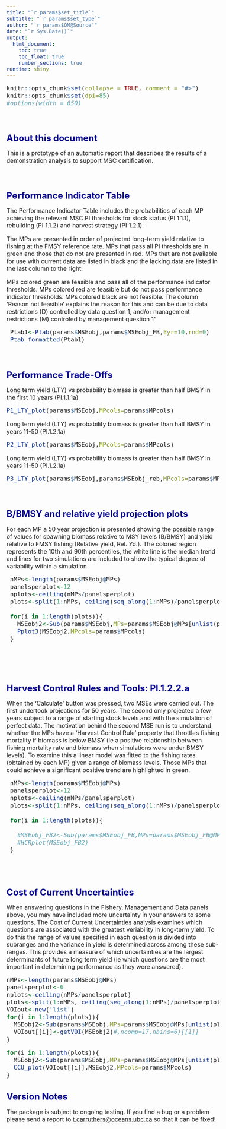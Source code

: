 ```yaml
---
title: "`r params$set_title`"
subtitle: "`r params$set_type`"
author: "`r params$OM@Source`"
date: "`r Sys.Date()`"
output: 
  html_document:
    toc: true
    toc_float: true
    number_sections: true    
runtime: shiny   
---
```



<style type="text/css">

body{ /* Normal  */
   font-size: 16px;
}
td {  /* Table  */
   font-size: 16px;
}
title { /* title */
 font-size: 26px;
}
h1 { /* Header 1 */
 font-size: 24px;
 color: DarkBlue;
}
h2 { /* Header 2 */
 font-size: 21px;
 color: DarkBlue;
}
h3 { /* Header 3 */
 font-size: 19px;
 color: DarkBlue;
}
code.r{ /* Code block */
  font-size: 16px;
}
pre { /* Code block */
  font-size: 16px
}
</style>




```r
knitr::opts_chunk$set(collapse = TRUE, comment = "#>")
knitr::opts_chunk$set(dpi=85)
#options(width = 650)
```

<br>


# About this document

This is a prototype of an automatic report that describes the results of a demonstration analysis to support MSC certification. 

<br>

# Performance Indicator Table

The Performance Indicator Table includes the probabilities of each MP achieving the relevant MSC PI thresholds for stock status (PI 1.1.1), rebuilding (PI 1.1.2) and harvest strategy (PI 1.2.1).  

The MPs are presented in order of projected long-term yield relative to fishing at the FMSY reference rate.  MPs that pass all PI thresholds are in green and those that do not are presented in red.  MPs that are not available for use with current data are listed in black and the lacking data are listed in the last column to the right.

MPs colored green are feasible and pass all of the performance indicator thresholds. MPs colored red are feasible but do not pass performance indicator thresholds. MPs colored black are not feasible. The column 'Reason not feasible'  explains the reason for this and can be due to data restrictions (D) controlled by data question 1, and/or management restrictions (M) controled by management question 1" 

```r

 Ptab1<-Ptab(params$MSEobj,params$MSEobj_FB,Eyr=10,rnd=0)
 Ptab_formatted(Ptab1)

```

<br>


# Performance Trade-Offs 

Long term yield (LTY) vs probability biomass is greater than half BMSY in the first 10 years (PI.1.1.1a)

```r
P1_LTY_plot(params$MSEobj,MPcols=params$MPcols)

```

Long term yield (LTY) vs probability biomass is greater than half BMSY in years 11-50 (PI.1.2.1a)

```r
P2_LTY_plot(params$MSEobj,MPcols=params$MPcols)

```

Long term yield (LTY) vs probability biomass is greater than half BMSY in years 11-50 (PI.1.2.1a)

```r
P3_LTY_plot(params$MSEobj,params$MSEobj_reb,MPcols=params$MPcols)

```

<br>


# B/BMSY and relative yield projection plots

For each MP a 50 year projection is presented showing the possible range of values for spawning biomass relative to MSY levels (B/BMSY) and yield relative to FMSY fishing (Relative yield, Rel. Yd.). The colored region represents the 10th and 90th percentiles, the white line is the median trend and lines for two simulations are included to show the typical degree of variability within a simulation. 


```r
 
 nMPs<-length(params$MSEobj@MPs)
 panelsperplot<-12
 nplots<-ceiling(nMPs/panelsperplot)
 plots<-split(1:nMPs, ceiling(seq_along(1:nMPs)/panelsperplot))
 
 for(i in 1:length(plots)){
   MSEobj2<-Sub(params$MSEobj,MPs=params$MSEobj@MPs[unlist(plots[i])])
   Pplot3(MSEobj2,MPcols=params$MPcols)
 }

 

```


<br>


# Harvest Control Rules and Tools: PI.1.2.2.a

When the 'Calculate' button was pressed, two MSEs were carried out. The first undertook projections for 50 years. The second only projected a few years subject to a range of starting stock levels and with the simulation of perfect data. The motivation behind the second MSE run is to understand whether the MPs have a 'Harvest Control Rule' property that throttles fishing mortality if biomass is below BMSY (ie a positive relationship between fishing mortality rate and biomass when simulations were under BMSY levels). To examine this a linear model was fitted to the fishing rates (obtained by each MP) given a range of biomass levels. Those MPs that could achieve a significant positive trend are highlighted in green. 

```r

 nMPs<-length(params$MSEobj@MPs)
 panelsperplot<-12
 nplots<-ceiling(nMPs/panelsperplot)
 plots<-split(1:nMPs, ceiling(seq_along(1:nMPs)/panelsperplot))
 
 for(i in 1:length(plots)){
   
   #MSEobj_FB2<-Sub(params$MSEobj_FB,MPs=params$MSEobj_FB@MPs[unlist(plots[i])])
   #HCRplot(MSEobj_FB2)
 }



```


<br>


# Cost of Current Uncertainties

When answering questions in the Fishery, Management and Data panels above, you may have included more uncertainty in your answers to some questions. The Cost of Current Uncertainties analysis examines which questions are associated with the greatest veriability in long-term yield. To do this the range of values specified in each question is divided into subranges and the variance in yield is determined across among these sub-ranges. This provides a measure of which uncertainties are the largest determinants of future long term yield (ie which questions are the most important in determining performance as they were answered). 


```r
nMPs<-length(params$MSEobj@MPs)
panelsperplot<-6
nplots<-ceiling(nMPs/panelsperplot)
plots<-split(1:nMPs, ceiling(seq_along(1:nMPs)/panelsperplot))
VOIout<-new('list')
for(i in 1:length(plots)){
  MSEobj2<-Sub(params$MSEobj,MPs=params$MSEobj@MPs[unlist(plots[i])])
  VOIout[[i]]<-getVOI(MSEobj2)#,ncomp=17,nbins=6)[[1]]
}

```



```r

for(i in 1:length(plots)){
  MSEobj2<-Sub(params$MSEobj,MPs=params$MSEobj@MPs[unlist(plots[i])])
  CCU_plot(VOIout[[i]],MSEobj2,MPcols=params$MPcols)
}

```



# Version Notes

The package is subject to ongoing testing. If you find a bug or a problem please send a report to <t.carruthers@oceans.ubc.ca> so that it can be fixed!  

